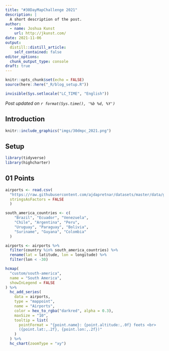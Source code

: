 ```yaml
---
title: "#30DayMapChallenge 2021"
description: |
  A short description of the post.
author:
  - name: Joshua Kunst
    url: http://jkunst.com/
date: 2021-11-06
output:
  distill::distill_article:
    self_contained: false
editor_options: 
  chunk_output_type: console
draft: true  
---
```



```r
knitr::opts_chunk$set(echo = FALSE)
source(here::here("_R/blog_setup.R"))
```

```r
invisible(Sys.setlocale("LC_TIME", "English"))
```

_Post updated on `r format(Sys.time(), '%b %d, %Y')`_

## Introduction

```r
knitr::include_graphics("imgs/30dmpc_2021.png")
```


## Setup

```r
library(tidyverse)
library(highcharter)
```


## 01 Points

```r
airports <- read.csv(
  "https://raw.githubusercontent.com/ajdapretnar/datasets/master/data/global_airports.csv",
  stringsAsFactors = FALSE
  )

south_america_countries <- c(
    "Brazil", "Ecuador", "Venezuela",
    "Chile", "Argentina", "Peru",
    "Uruguay", "Paraguay", "Bolivia", 
    "Suriname", "Guyana", "Colombia"
  ) 

airports <- airports %>%
  filter(country %in% south_america_countries) %>%
  rename(lat = latitude, lon = longitude) %>%
  filter(lon < -30)

hcmap(
  "custom/south-america",
  name = "South America",
  showInLegend = FALSE
) %>%
  hc_add_series(
    data = airports,
    type = "mappoint",
    name = "Airports",
    color = hex_to_rgba("darkred", alpha = 0.3),
    maxSize = "10",
    tooltip = list(
      pointFormat = "{point.name}: {point.altitude:,.0f} feets <br>
      ({point.lat:,.2f}, {point.lon:,.2f})"
    )
  ) %>%
  hc_chart(zoomType = "xy")
```

